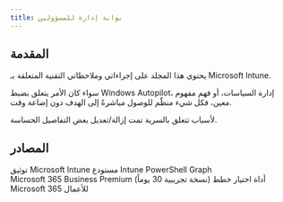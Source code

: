 ---
title: بوابة إدارة للمسؤولين
---

## المقدمة

يحتوي هذا المجلد على إجراءاتي وملاحظاتي التقنية المتعلقة بـ Microsoft Intune.

سواء كان الأمر يتعلق بضبط Windows Autopilot، إدارة السياسات، أو فهم مفهوم معين، فكل شيء منظّم للوصول مباشرةً إلى الهدف دون إضاعة وقت.

لأسباب تتعلق بالسرية تمت إزالة/تعديل بعض التفاصيل الحساسة.

<LearningCycle lang="ar" />
<CultureCycle lang="ar" />

## المصادر
<Cards>
  <Card href="https://learn.microsoft.com/en-us/mem/intune/" title="مايكروسوفت Intune">
    توثيق Microsoft Intune
  </Card>

  <Card href="https://github.com/MSEndpointMgr/IntuneWin32App" title="Intune PowerShell Graph">
    مستودع Intune PowerShell Graph
  </Card>
</Cards>

<br />

<Cards>
  <Card href="https://www.microsoft.com/en-us/microsoft-365/business/microsoft-365-business-premium?activetab=pivot:overviewtab" title="M365 Business Premium">
    Microsoft 365 Business Premium (نسخة تجريبية 30 يوماً)
  </Card>

  <Card href="https://www.microsoft.com/en-us/microsoft-365/business/microsoft-365-plan-chooser" title="مُحدد خطط M365 للأعمال">
    أداة اختيار خطط Microsoft 365 للأعمال
  </Card>
</Cards>
